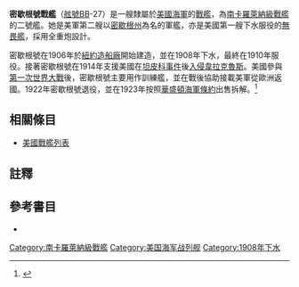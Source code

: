 {{noteTA
|T=zh-cn:密歇根号战列舰; zh-tw:密西根號戰艦; zh-hk:密芝根號戰艦;
|G1=Military
|G2=Shipname
|G3=Aero
|G4=地名
}}
{{軍艦模板
|名稱= 密歇根 [[File:Flag_of_the_United_States.svg|30px]]<br />USS Michigan BB-27
|圖片= [[File:USS_Michigan_BB-27_dressed_with_flags.jpg|280px]]
|照片說明=密歇根號。攝於1911年。
|艦種= [[戰艦|戰艦]]
|艦級= [[南卡羅萊納級戰艦|南卡羅萊納級]]
|製造= [[紐約造船廠|紐約造船廠]]
|動工= 1906年12月17日
|下水= 1908年7月11日
|服役= 1910年1月4日
|退役= 1922年2月11日
|結局= 1924年1月23日出售拆解
|除籍= 1923年8月24日
|標準= 設計：16,000噸
|滿載= 
|長度= 整體：452呎9吋<br />水線：450呎
|闊度= 水線：80呎2.5吋 
|吃水= 24.5呎
|極速= 18節<br />試航：18.79節
|鍋爐= 12座
|出力= 設計：16,500軸馬力<br />試航：16,313軸馬力
|續航= 6,950海哩/10節
|乘員= 51名軍官<br />818名水兵
|裝甲= 艦側：11吋至9吋<br />炮塔：8吋至10吋<br />裝甲甲板：20至100磅<br/>艦炮：12至2.5吋<br />炮座：10吋至8吋<br />指揮塔：12吋至2吋<br />隔艙：40磅至20磅
|裝備= 主炮：4門12吋/45雙聯裝火炮<br />副炮：22門3吋/50火炮<br />2座魚雷發射管
|其它=模版參考來源：<ref>{{Harvnb|Friedman|1985|p=431}}南卡羅萊納級配置，數據僅以設計及建造時為準。</ref>}}

'''密歇根號戰艦'''（[[美國海軍艦體編號|舷號]]BB-27）是一艘隸屬於[[美國海軍|美國海軍]]的[[戰艦|戰艦]]，為[[南卡羅萊納級戰艦|南卡羅萊納級戰艦]]的二號艦。她是美軍第二艘以[[密歇根州|密歇根州]]為名的軍艦，亦是美國第一艘下水服役的[[無畏艦|無畏艦]]，採用全重炮設計。

密歇根號在1906年於[[紐約造船廠|紐約造船廠]]開始建造，並在1908年下水，最終在1910年服役。接著密歇根號在1914年支援美國在[[坦皮科事件|坦皮科事件]]後[[韋拉克魯斯戰役_(1914)|入侵韋拉克魯斯]]。美國參與[[第一次世界大戰|第一次世界大戰]]後，密歇根號主要用作訓練艦，並在戰後協助接載美軍從歐洲返國。1922年密歇根號退役，並在1923年按照[[華盛頓海軍條約|華盛頓海軍條約]]出售拆解。<ref>{{Cite web |url=http://www.hazegray.org/danfs/battlesh/bb27.htm |title=美國海軍軍艦字典（DANFS）簡介 |accessdate=2012-07-13 |archive-date=2012-05-09 |archive-url=https://web.archive.org/web/20120509234504/http://www.hazegray.org/danfs/battlesh/bb27.htm |dead-url=no }}</ref>

== 相關條目 ==
* [[美國戰艦列表|美國戰艦列表]]

== 註釋 ==
{{reflist}}

== 參考書目 ==
{{Commonscat|USS Michigan (BB-27)}}
{{海军主题}}

* {{Citation
|last = Friedman
|first = Norman
|year = 1985
|title = U.S. Battleships: An Illustrated Design History
|language = en
|publication-place = Annapolis, Maryland
|publisher = Naval Institute Press
|isbn = 0-87021-715-1}}

{{DEFAULTSORT:Michigan}}
{{南卡羅萊納級戰艦}}
{{美國戰艦}}

[[Category:南卡羅萊納級戰艦|Category:南卡羅萊納級戰艦]]
[[Category:美国海军战列舰|Category:美国海军战列舰]]
[[Category:1908年下水|Category:1908年下水]]